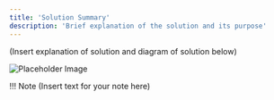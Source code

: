 ```yaml
---
title: 'Solution Summary'
description: 'Brief explanation of the solution and its purpose'
---
```


(Insert explanation of solution and diagram of solution below)

![Placeholder Image](Images/PlaceholderImage.png)

!!! Note
    (Insert text for your note here)
